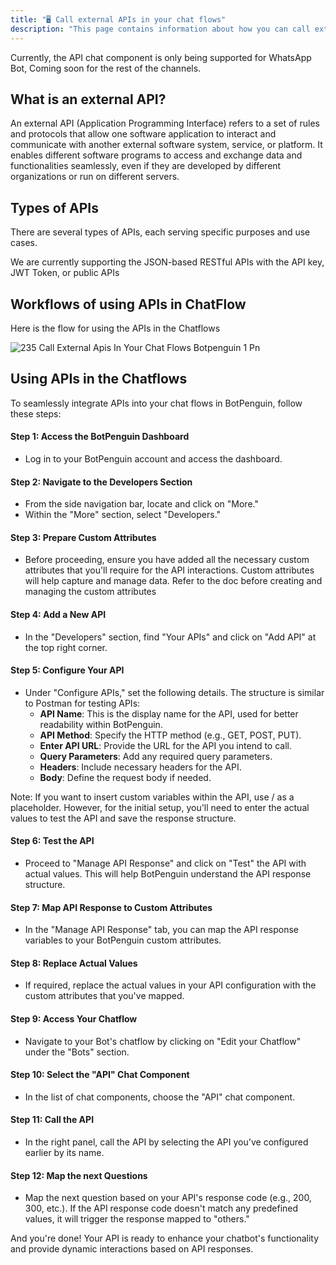 ```yaml
---
title: "🖥️ Call external APIs in your chat flows"
description: "This page contains information about how you can call external APIs in your chat flows."
---
```


<Check>
  Currently, the API chat component is only being supported for WhatsApp Bot, Coming soon for the rest of the channels.
</Check>

## **What is an external API?**

An external API (Application Programming Interface) refers to a set of rules and protocols that allow one software application to interact and communicate with another external software system, service, or platform. It enables different software programs to access and exchange data and functionalities seamlessly, even if they are developed by different organizations or run on different servers.

## **Types of APIs**

There are several types of APIs, each serving specific purposes and use cases.

<Info>
  We are currently supporting the JSON-based RESTful APIs with the API key, JWT Token, or public APIs
</Info>

## **Workflows of using APIs in ChatFlow**

Here is the flow for using the APIs in the Chatflows

![235 Call External Apis In Your Chat Flows Botpenguin 1 Pn](/images/platform-guidelines-training/call-external-api/235.call_external_apis_in_your_chat_flows__botpenguin_-1.png)

## **Using APIs in the Chatflows**

To seamlessly integrate APIs into your chat flows in BotPenguin, follow these steps:

#### **Step 1: Access the BotPenguin Dashboard**

- Log in to your BotPenguin account and access the dashboard.

#### **Step 2: Navigate to the Developers Section**

- From the side navigation bar, locate and click on "More."
- Within the "More" section, select "Developers."

#### **Step 3: Prepare Custom Attributes**

- Before proceeding, ensure you have added all the necessary custom attributes that you'll require for the API interactions. Custom attributes will help capture and manage data. Refer to the doc before creating and managing the custom attributes

#### **Step 4: Add a New API**

- In the "Developers" section, find "Your APIs" and click on "Add API" at the top right corner.

#### **Step 5: Configure Your API**

- Under "Configure APIs," set the following details. The structure is similar to Postman for testing APIs:
  - **API Name**: This is the display name for the API, used for better readability within BotPenguin.
  - **API Method**: Specify the HTTP method (e.g., GET, POST, PUT).
  - **Enter API URL**: Provide the URL for the API you intend to call.
  - **Query Parameters**: Add any required query parameters.
  - **Headers**: Include necessary headers for the API.
  - **Body**: Define the request body if needed.

<Info>
  Note: If you want to insert custom variables within the API, use  /  as a placeholder. However, for the initial setup, you'll need to enter the actual values to test the API and save the response structure.
</Info>

#### **Step 6: Test the API**

- Proceed to "Manage API Response" and click on "Test" the API with actual values. This will help BotPenguin understand the API response structure.

#### **Step 7: Map API Response to Custom Attributes**

- In the "Manage API Response" tab, you can map the API response variables to your BotPenguin custom attributes.

#### **Step 8: Replace Actual Values**

- If required, replace the actual values in your API configuration with the custom attributes that you've mapped.

#### **Step 9: Access Your Chatflow**

- Navigate to your Bot's chatflow by clicking on "Edit your Chatflow" under the "Bots" section.

#### **Step 10: Select the "API" Chat Component**

- In the list of chat components, choose the "API" chat component.

#### **Step 11: Call the API**

- In the right panel, call the API by selecting the API you've configured earlier by its name.

#### **Step 12: Map the next Questions**

- Map the next question based on your API's response code (e.g., 200, 300, etc.). If the API response code doesn't match any predefined values, it will trigger the response mapped to "others."

And you're done\! Your API is ready to enhance your chatbot's functionality and provide dynamic interactions based on API responses.